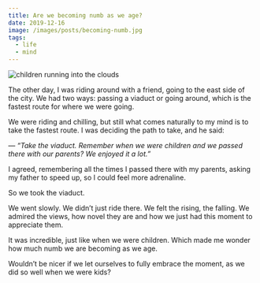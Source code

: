 ```yaml
---
title: Are we becoming numb as we age?
date: 2019-12-16
image: /images/posts/becoming-numb.jpg
tags:
  - life
  - mind
---
```


![children running into the clouds](/images/posts/becoming-numb.jpg)

The other day, I was riding around with a friend, going to the east side of the city.
We had two ways: passing a viaduct or going around, which is the
fastest route for where we were going.

We were riding and chilling, but still what comes naturally to my mind is to take the fastest route. I was deciding the path to take, and he said:

_— “Take the viaduct. Remember when we were children and we passed there with our parents? We enjoyed it a lot.”_

I agreed, remembering all the times I passed there with my parents, asking my father to speed up, so I could feel more adrenaline.

So we took the viaduct.

We went slowly. We didn’t just ride there. We felt the rising, the falling. We admired the views, how novel they are and how we just had this moment to appreciate them.

It was incredible, just like when we were children. Which made me wonder how much numb we are becoming as we age.

Wouldn’t be nicer if we let ourselves to fully embrace the moment, as we did so well when we were kids?
